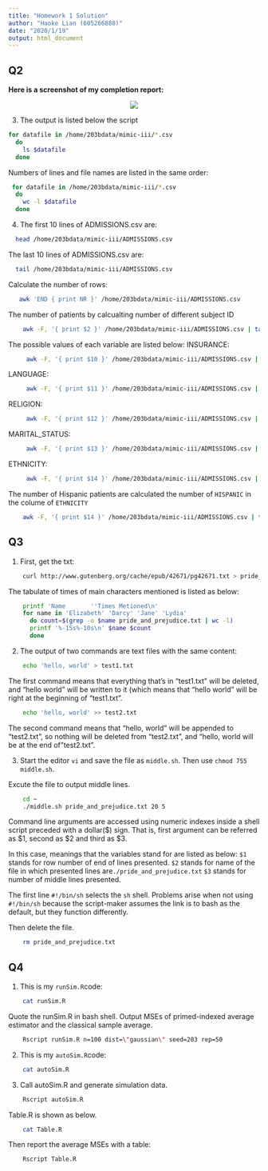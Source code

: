 ```yaml
---
title: "Homework 1 Solution"
author: "Haoke Lian (605266888)"
date: "2020/1/19"
output: html_document
---
```


## Q2

**Here is a screenshot of my completion report:**
<p align="center">
  <img src="./Completion Report.png">
</p>


3. The output is listed below the script
```bash
for datafile in /home/203bdata/mimic-iii/*.csv
  do
    ls $datafile
  done
```

Numbers of lines and file names are listed in the same order:
```bash
 for datafile in /home/203bdata/mimic-iii/*.csv
  do
    wc -l $datafile
  done
```

4. The first 10 lines of ADMISSIONS.csv are:
```bash
  head /home/203bdata/mimic-iii/ADMISSIONS.csv
```

The last 10 lines of ADMISSIONS.csv are:
```bash
  tail /home/203bdata/mimic-iii/ADMISSIONS.csv
```


Calculate the number of rows:
```bash
   awk 'END { print NR }' /home/203bdata/mimic-iii/ADMISSIONS.csv
```

The number of patients by calcualting number of different subject ID
```bash
    awk -F, '{ print $2 }' /home/203bdata/mimic-iii/ADMISSIONS.csv | tail -n +2 | sort | uniq | awk 'END {print NR}'
```

The possible values of each variable are listed below:
  INSURANCE: 
```bash
     awk -F, '{ print $10 }' /home/203bdata/mimic-iii/ADMISSIONS.csv | tail -n +2 | sort | uniq
```

  LANGUAGE: 
```bash
     awk -F, '{ print $11 }' /home/203bdata/mimic-iii/ADMISSIONS.csv | tail -n +2 | sort | uniq
```
  RELIGION: 
```bash
     awk -F, '{ print $12 }' /home/203bdata/mimic-iii/ADMISSIONS.csv | tail -n +2 | sort | uniq
```
  
  MARITAL_STATUS:
```bash
     awk -F, '{ print $13 }' /home/203bdata/mimic-iii/ADMISSIONS.csv | tail -n +2 | sort | uniq
```
 
  ETHNICITY:
```bash
     awk -F, '{ print $14 }' /home/203bdata/mimic-iii/ADMISSIONS.csv | tail -n +2 | sort | uniq
```
  
  The number of Hispanic patients are calculated the number of `HISPANIC` in the colume of `ETHNICITY`
```bash
    awk -F, '{ print $14 }' /home/203bdata/mimic-iii/ADMISSIONS.csv | tail -n +2 | sort | grep -o HISPANIC | wc -l
```




## Q3

1. First, get the txt:
```bash
    curl http://www.gutenberg.org/cache/epub/42671/pg42671.txt > pride_and_prejudice.txt
```

The tabulate of times of main characters mentioned is listed as below:
```bash
    printf 'Name       ''Times Metioned\n'
    for name in 'Elizabeth' 'Darcy' 'Jane' 'Lydia'
      do count=$(grep -o $name pride_and_prejudice.txt | wc -l)
      printf '%-15s%-10s\n' $name $count
      done
```

2. The output of two commands are text files with the same content:
```bash
    echo 'hello, world' > test1.txt
```
The first command means that everything that's in "test1.txt" will be deleted, and "hello world" will be written to it (which means that "hello world" will be right at the beginning of "test1.txt".

```bash
    echo 'hello, world' >> test2.txt
```
The second command means that "hello, world" will be appended to "test2.txt", so nothing will be deleted from "test2.txt", and "hello, world will be at the end of "test2.txt".

3. 
Start the editor `vi` and save the file as `middle.sh`. Then use `chmod 755 middle.sh`.

Excute the file to output middle lines.
```bash
    cd ~
    ./middle.sh pride_and_prejudice.txt 20 5
```

Command line arguments are accessed using numeric indexes inside a shell script preceded with a dollar($) sign. That is, first argument can be referred as $1, second as $2 and third as $3.

In this case, meanings that the variables stand for are listed as below:
`$1` stands for row number of end of lines presented. 
`$2` stands for name of the file in which presented lines are`./pride_and_prejudice.txt`
`$3` stands for number of middle lines presented. 

The first line `#!/bin/sh` selects the `sh` shell. Problems arise when not using `#!/bin/sh` because the script-maker assumes the link is to bash as the default, but they function differently.

Then delete the file.
```bash
    rm pride_and_prejudice.txt
```


## Q4

1. This is my `runSim.R`code:
```bash
    cat runSim.R
```

Quote the runSim.R in bash shell. Output MSEs of primed-indexed average estimator and the classical sample average.
```bash
    Rscript runSim.R n=100 dist=\"gaussian\" seed=203 rep=50
```

2. This is my `autoSim.R`code:
```bash
    cat autoSim.R
```

3. Call autoSim.R and generate simulation data.
```bash
    Rscript autoSim.R
````
Table.R is shown as below.
```bash
    cat Table.R
````

Then report the average MSEs with a table:
```bash
    Rscript Table.R
````